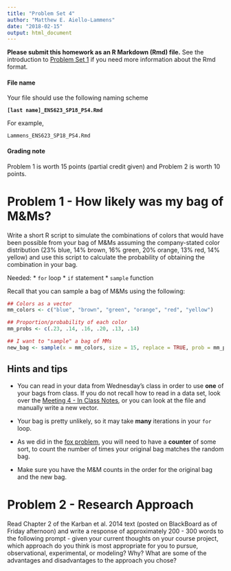 ```yaml
---
title: "Problem Set 4"
author: "Matthew E. Aiello-Lammens"
date: "2018-02-15"
output: html_document
---
```


**Please submit this homework as an R Markdown (Rmd) file.**
See the introduction to [Problem Set 1](http://mlammens.github.io/ENS-623-Research-Stats/problem_sets/Problem-set-1.html) if you need more information about the Rmd format.

#### File name

Your file should use the following naming scheme

**`[last name]_ENS623_SP18_PS4.Rmd`**

For example, 

`Lammens_ENS623_SP18_PS4.Rmd`

#### Grading note

Problem 1 is worth 15 points (partial credit given) and Problem 2 is worth 10 points.

# Problem 1 - How likely was my bag of M&Ms?

Write a short R script to simulate the combinations of colors that would have been possible from your bag of M&Ms assuming the company-stated color distribution (23% blue, 14% brown, 16% green, 20% orange, 13% red, 14% yellow) and use this script to calculate the probability of obtaining the combination in your bag. 

Needed:
* `for` loop
* `if` statement
* `sample` function

Recall that you can sample a bag of M&Ms using the following:

```r
## Colors as a vector
mm_colors <- c("blue", "brown", "green", "orange", "red", "yellow")

## Proportion/probability of each color
mm_probs <- c(.23, .14, .16, .20, .13, .14)

## I want to "sample" a bag of MMs
new_bag <- sample(x = mm_colors, size = 15, replace = TRUE, prob = mm_probs)
```

## Hints and tips

* You can read in your data from Wednesday's class in order to use **one** of your bags from class. If you do not recall how to read in a data set, look over the [Meeting 4 - In Class Notes](http://mlammens.github.io/ENS-623-Research-Stats/lectures/Meeting-4-InClass.R), or you can look at the file and manually write a new vector.

* Your bag is pretty unlikely, so it may take **many** iterations in your `for` loop.

* As we did in the [fox problem](http://mlammens.github.io/ENS-623-Research-Stats/problem_sets/Problem-set-3.html), you will need to have a **counter** of some sort, to count the number of times your original bag matches the random bag.

* Make sure you have the M&M counts in the order for the original bag and the new bag.

# Problem 2 - Research Approach

Read Chapter 2 of the Karban et al. 2014 text (posted on BlackBoard as of Friday afternoon) and write a response of approximately 200 - 300 words to the following prompt - given your current thoughts on your course project, which approach do you think is most appropriate for you to pursue, observational, experimental, or modeling? Why? What are some of the advantages and disadvantages to the approach you chose?

